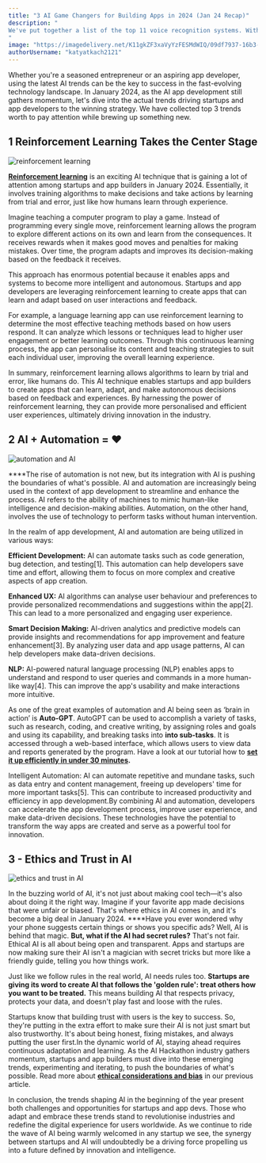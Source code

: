 ```yaml
---
title: "3 AI Game Changers for Building Apps in 2024 (Jan 24 Recap)"
description: "
We've put together a list of the top 11 voice recognition systems. With these systems, you'll be able to talk to your computer and have it understand you perfectly. No more frustration, no more wasted time.
"
image: "https://imagedelivery.net/K11gkZF3xaVyYzFESMdWIQ/09df7937-16b3-435e-00c8-61155f599f00/full"
authorUsername: "katyatkach2121"
---
```


Whether you're a seasoned entrepreneur or an aspiring app developer, using the latest AI trends can be the key to success in the fast-evolving technology landscape. In January 2024, as the AI app development  still gathers momentum, let's dive into the actual trends driving startups and app developers to the winning strategy. We have collected top 3 trends worth to pay attention while brewing up something new. 

## 1  **Reinforcement Learning Takes the Center Stage**

<Img src="https://imagedelivery.net/K11gkZF3xaVyYzFESMdWIQ/db810154-045f-437e-5186-374544023900/full" alt="reinforcement learning" />

[**Reinforcement learning**](https://lablab.ai/tech/reinforcement-learning) is an exciting AI technique that is gaining a lot of attention among startups and app builders in January 2024. Essentially, it involves training algorithms to make decisions and take actions by learning from trial and error, just like how humans learn through experience.

Imagine teaching a computer program to play a game. Instead of programming every single move, reinforcement learning allows the program to explore different actions on its own and learn from the consequences. It receives rewards when it makes good moves and penalties for making mistakes. Over time, the program adapts and improves its decision-making based on the feedback it receives.

This approach has enormous potential because it enables apps and systems to become more intelligent and autonomous. Startups and app developers are leveraging reinforcement learning to create apps that can learn and adapt based on user interactions and feedback.

For example, a language learning app can use reinforcement learning to determine the most effective teaching methods based on how users respond. It can analyze which lessons or techniques lead to higher user engagement or better learning outcomes. Through this continuous learning process, the app can personalise its content and teaching strategies to suit each individual user, improving the overall learning experience.

In summary, reinforcement learning allows algorithms to learn by trial and error, like humans do. This AI technique enables startups and app builders to create apps that can learn, adapt, and make autonomous decisions based on feedback and experiences. By harnessing the power of reinforcement learning, they can provide more personalised and efficient user experiences, ultimately driving innovation in the industry.

## 2  **AI + Automation = ❤️**

<Img src="https://imagedelivery.net/K11gkZF3xaVyYzFESMdWIQ/32bf66a0-1236-4391-13f6-dc19e3b6a900/full" alt="automation and AI" />

****The rise of automation is not new, but its integration with AI is pushing the boundaries of what's possible. AI and automation are increasingly being used in the context of app development to streamline and enhance the process. AI refers to the ability of machines to mimic human-like intelligence and decision-making abilities. Automation, on the other hand, involves the use of technology to perform tasks without human intervention.

In the realm of app development, AI and automation are being utilized in various ways:

**Efficient Development:** AI can automate tasks such as code generation, bug detection, and testing[1]. This automation can help developers save time and effort, allowing them to focus on more complex and creative aspects of app creation.

**Enhanced UX:** AI algorithms can analyse user behaviour and preferences to provide personalized recommendations and suggestions within the app[2]. This can lead to a more personalized and engaging user experience.

**Smart Decision Making:** AI-driven analytics and predictive models can provide insights and recommendations for app improvement and feature enhancement[3]. By analyzing user data and app usage patterns, AI can help developers make data-driven decisions.

**NLP:** AI-powered natural language processing (NLP) enables apps to understand and respond to user queries and commands in a more human-like way[4]. This can improve the app's usability and make interactions more intuitive.

As one of the great examples of automation and AI being seen as ‘brain in action’ is **Auto-GPT**. AutoGPT can be used to accomplish a variety of tasks, such as research, coding, and creative writing, by assigning roles and goals and using its capability, and breaking tasks into **into sub-tasks**. It is accessed through a web-based interface, which allows users to view data and reports generated by the program. Have a look at our tutorial how to **[set it up efficiently in under 30 minutes](https://lablab.ai/t/autogpt-tutorial-how-to-set-up-your-own-ai-bot-in-under-30-minutes).**

Intelligent Automation: AI can automate repetitive and mundane tasks, such as data entry and content management, freeing up developers' time for more important tasks[5]. This can contribute to increased productivity and efficiency in app development.By combining AI and automation, developers can accelerate the app development process, improve user experience, and make data-driven decisions. These technologies have the potential to transform the way apps are created and serve as a powerful tool for innovation.

## 3 - **Ethics and Trust in AI**

<Img src="https://imagedelivery.net/K11gkZF3xaVyYzFESMdWIQ/2e867706-d635-4f35-7a66-8a21ca249c00/full" alt="ethics and trust in AI" />

In the buzzing world of AI, it's not just about making cool tech—it's also about doing it the right way. Imagine if your favorite app made decisions that were unfair or biased. That's where ethics in AI comes in, and it's become a big deal in January 2024.
****Have you ever wondered why your phone suggests certain things or shows you specific ads? Well, AI is behind that magic. **But, what if the AI had secret rules?** That's not fair. Ethical AI is all about being open and transparent. Apps and startups are now making sure their AI isn't a magician with secret tricks but more like a friendly guide, telling you how things work.

Just like we follow rules in the real world, AI needs rules too. **Startups are giving its word to create AI that follows the 'golden rule': treat others how you want to be treated.** This means building AI that respects privacy, protects your data, and doesn't play fast and loose with the rules.

Startups know that building trust with users is the key to success. So, they're putting in the extra effort to make sure their AI is not just smart but also trustworthy. It's about being honest, fixing mistakes, and always putting the user first.In the dynamic world of AI, staying ahead requires continuous adaptation and learning. As the AI Hackathon industry gathers momentum, startups and app builders must dive into these emerging trends, experimenting and iterating, to push the boundaries of what's possible. Read more about [**ethical considerations and bias**](https://lablab.ai/blog/claude-vs-chatgpt#ethical-considerations-and-bias) in our previous article. 

In conclusion, the trends shaping AI in the beginning of the year present both challenges and opportunities for startups and app devs. Those who adapt and embrace these trends stand to revolutionise industries and redefine the digital experience for users worldwide. As we continue to ride the wave of AI being warmly welcomed in any startup we see, the synergy between startups and AI will undoubtedly be a driving force propelling us into a future defined by innovation and intelligence.
